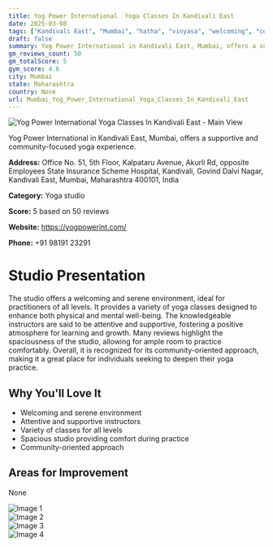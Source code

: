```yaml
---
title: Yog Power International  Yoga Classes In Kandivali East
date: 2025-03-08
tags: ["Kandivali East", "Mumbai", "hatha", "vinyasa", "welcoming", "community-focused", "Mumbai"]  
draft: false
summary: Yog Power International in Kandivali East, Mumbai, offers a supportive and community-focused yoga experience.
gm_reviews_count: 50
gm_totalScore: 5
gym_score: 4.6
city: Mumbai
state: Maharashtra
country: None
url: Mumbai_Yog_Power_International_Yoga_Classes_In_Kandivali_East
---
```


<div className="aspect-[16/9] relative my-8">
  <img 
    src="https://lh5.googleusercontent.com/p/AF1QipPuGFd3Ei84IVZPebTYdyWRIgphfrz4cc6Klsn_=w1920-h1080-k-no"
    alt="Yog Power International  Yoga Classes In Kandivali East - Main View"
    className="object-cover absolute inset-0 w-full h-full rounded-lg"
  />
</div>

Yog Power International in Kandivali East, Mumbai, offers a supportive and community-focused yoga experience.

**Address:** Office No. 51, 5th Floor, Kalpataru Avenue, Akurli Rd, opposite Employees State Insurance Scheme Hospital, Kandivali, Govind Dalvi Nagar, Kandivali East, Mumbai, Maharashtra 400101, India

**Category:** Yoga studio

**Score:** 5 based on 50 reviews

**Website:** https://yogpowerint.com/

**Phone:** +91 98191 23291

# Studio Presentation

The studio offers a welcoming and serene environment, ideal for practitioners of all levels. It provides a variety of yoga classes designed to enhance both physical and mental well-being. The knowledgeable instructors are said to be attentive and supportive, fostering a positive atmosphere for learning and growth. Many reviews highlight the spaciousness of the studio, allowing for ample room to practice comfortably. Overall, it is recognized for its community-oriented approach, making it a great place for individuals seeking to deepen their yoga practice.



## Why You'll Love It

- Welcoming and serene environment
- Attentive and supportive instructors
- Variety of classes for all levels
- Spacious studio providing comfort during practice
- Community-oriented approach

## Areas for Improvement

None

<div className="grid grid-cols-1 xl:grid-cols-2 gap-4 my-8">
<div className="aspect-[4/3] relative"><img src="https://lh5.googleusercontent.com/p/AF1QipNAPpFkGY4z9ciAc4Brtf4l9gLDYcD6MqJVEw2u=w1920-h1080-k-no" alt="Image 1" className="object-cover absolute inset-0 w-full h-full rounded-lg" /></div>
<div className="aspect-[4/3] relative"><img src="https://lh5.googleusercontent.com/p/AF1QipP2NtEC_DcExYEkC8r4bEw16GULRSL9A516IxmM=w1920-h1080-k-no" alt="Image 2" className="object-cover absolute inset-0 w-full h-full rounded-lg" /></div>
<div className="aspect-[4/3] relative"><img src="https://lh5.googleusercontent.com/p/AF1QipNtCoz3jfqIC4GUCLSFAPP1psq6RHqfXMDkGAsd=w1920-h1080-k-no" alt="Image 3" className="object-cover absolute inset-0 w-full h-full rounded-lg" /></div>
<div className="aspect-[4/3] relative"><img src="https://lh5.googleusercontent.com/p/AF1QipMWIzSJh95eK3Kcm2fppVGpmcCfW94hNMGEhEwH=w1920-h1080-k-no" alt="Image 4" className="object-cover absolute inset-0 w-full h-full rounded-lg" /></div>
</div>
